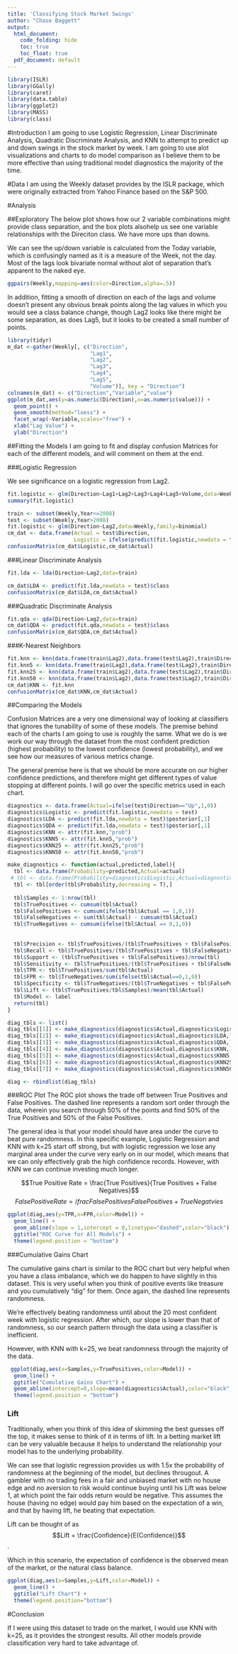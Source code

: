 ```yaml
---
title: 'Classifying Stock Market Swings'
author: "Chase Baggett"
output:
  html_document: 
    code_folding: hide
    toc: true
    toc_float: true
  pdf_document: default
---
```


```r
library(ISLR)
library(GGally)
library(caret)
library(data.table)
library(ggplot2)
library(MASS)
library(class)
```

#Introduction
I am going to use Logistic Regression, Linear Discriminate Analysis, Quadratic Discriminate Analysis, and KNN to attempt to predict up and down swings in the stock market by week. I am going to use alot visualizations and charts to do model comparison as I believe them to be more effective than using traditional model diagnostics the majority of the time. 

#Data
I am using the Weekly dataset provides by the ISLR package, which were originally extracted from Yahoo Finance based on the S&P 500. 

#Analysis

##Exploratory
The below plot shows how our 2 variable combinations might provide class separation, and the box plots alsohelp us see one variable relationships with the Direciton class. We have more ups than downs.

We can see the up/down variable is calculated from the Today variable, which is confusingly named as it is a measure of the Week, not the day. Most of the lags look bivariate normal without alot of separation that's apparent to the naked eye. 
```r
ggpairs(Weekly,mapping=aes(color=Direction,alpha=.5))
```

In addition, fitting a smooth of direction on each of the lags and volume doesn't present any obvious break points along the lag values in which you would see a class balance change, though Lag2 looks like there might be some separation, as does Lag5, but it looks to be created a small number of points. 

```r
library(tidyr)
m_dat <-gather(Weekly[, c("Direction", 
                          "Lag1", 
                          "Lag2", 
                          "Lag3", 
                          "Lag4", 
                          "Lag5",
                          "Volume")], key = "Direction")
colnames(m_dat) <- c("Direction","Variable","value")
ggplot(m_dat,aes(y=as.numeric(Direction),x=as.numeric(value))) + 
  geom_point() + 
  geom_smooth(method="loess") +
  facet_wrap(~Variable,scales="free") + 
  xlab("Lag Value") + 
  ylab("Direction")
```

##Fitting the Models
I am going to fit and display confusion Matrices for each of the different models, and will comment on them at the end.

###Logistic Regression

We see significance on a logistic regression from Lag2.
```r
fit.logistic <- glm(Direction~Lag1+Lag2+Lag3+Lag4+Lag5+Volume,data=Weekly,family=binomial)
summary(fit.logistic)
```

```r
train <- subset(Weekly,Year<=2008)
test <- subset(Weekly,Year>2008)
fit.logistic <- glm(Direction~Lag2,data=Weekly,family=binomial)
cm_dat <- data.frame(Actual = test$Direction,
                     Logistic = ifelse(predict(fit.logistic,newdata = test) > .5,"Up","Down"))
confusionMatrix(cm_dat$Logistic,cm_dat$Actual)
```

###Linear Discriminate Analysis

```r
fit.lda <- lda(Direction~Lag2,data=train)

cm_dat$LDA <- predict(fit.lda,newdata = test)$class
confusionMatrix(cm_dat$LDA,cm_dat$Actual)
```
###Quadratic Discriminate Analysis


```r
fit.qda <- qda(Direction~Lag2,data=train)
cm_dat$QDA <- predict(fit.qda,newdata = test)$class
confusionMatrix(cm_dat$QDA,cm_dat$Actual)
```

###K-Nearest Neighbors

```r
fit.knn <- knn(data.frame(train$Lag2),data.frame(test$Lag2),train$Direction,k=1,prob = TRUE)
fit.knn5 <- knn(data.frame(train$Lag2),data.frame(test$Lag2),train$Direction,k=5,prob = TRUE)
fit.knn25 <- knn(data.frame(train$Lag2),data.frame(test$Lag2),train$Direction,k=25,prob = TRUE)
fit.knn50 <- knn(data.frame(train$Lag2),data.frame(test$Lag2),train$Direction,k=50,prob = TRUE)
cm_dat$KNN <- fit.knn
confusionMatrix(cm_dat$KNN,cm_dat$Actual)
```


##Comparing the Models

Confusion Matrices are a very one dimensional way of looking at classifiers that ignores the tunability of some of these models. The premise behind each of the charts I am going to use is roughly the same. What we do is we work our way through the dataset from the most confident prediction (highest probability) to the lowest confidence (lowest probability), and we see how our measures of various metrics change. 

The general premise here is that we should be more accurate on our higher confidence predictions, and therefore might get different types of value stopping at different points. I will go over the specific metrics used in each chart.


```r
diagnostics <- data.frame(Actual=ifelse(test$Direction=="Up",1,0))
diagnostics$Logistic <- predict(fit.logistic,newdata = test)
diagnostics$LDA <- predict(fit.lda,newdata = test)$posterior[,1]
diagnostics$QDA <- predict(fit.lda,newdata = test)$posterior[,1]
diagnostics$KNN <- attr(fit.knn,"prob")
diagnostics$KNN5 <- attr(fit.knn5,"prob")
diagnostics$KNN25 <- attr(fit.knn25,"prob")
diagnostics$KNN50 <- attr(fit.knn50,"prob")

make_diagnostics <- function(actual,predicted,label){
  tbl <- data.frame(Probability=predicted,Actual=actual)
 # tbl <- data.frame(Probability=diagnostics$Logistic,Actual=diagnostics$Actual)
  tbl <- tbl[order(tbl$Probability,decreasing = T),]
  
  tbl$Samples <- 1:nrow(tbl)
  tbl$TruePositives <- cumsum(tbl$Actual)
  tbl$FalsePositives <- cumsum(ifelse(tbl$Actual == 1,0,1))
  tbl$FalseNegatives <- sum(tbl$Actual) - cumsum(tbl$Actual)
  tbl$TrueNegatives <- cumsum(ifelse(tbl$Actual == 0,1,0))
  
  
  tbl$Precision <- tbl$TruePositives/(tbl$TruePositives + tbl$FalsePositives)
  tbl$Recall <- tbl$TruePositives/(tbl$TruePositives + tbl$FalseNegatives)
  tbl$Support <- (tbl$TruePositives + tbl$FalsePositives)/nrow(tbl)
  tbl$Sensitivity <- tbl$TruePositives/(tbl$TruePositives + tbl$FalseNegatives)
  tbl$TPR <- tbl$TruePositives/sum(tbl$Actual)
  tbl$FPR <- tbl$TrueNegatives/sum(ifelse(tbl$Actual==0,1,0))
  tbl$Specificity <- tbl$TrueNegatives/(tbl$TrueNegatives + tbl$FalsePositives)     
  tbl$Lift <- (tbl$TruePositives/tbl$Samples)/mean(tbl$Actual)
  tbl$Model <- label
  return(tbl)
}

diag_tbls <- list()
diag_tbls[[1]] <- make_diagnostics(diagnostics$Actual,diagnostics$Logistic,label = "Logistic")
diag_tbls[[2]] <- make_diagnostics(diagnostics$Actual,diagnostics$LDA,label="LDA")
diag_tbls[[3]] <- make_diagnostics(diagnostics$Actual,diagnostics$QDA,label="QDA")
diag_tbls[[4]] <- make_diagnostics(diagnostics$Actual,diagnostics$KNN,label="KNN")
diag_tbls[[5]] <- make_diagnostics(diagnostics$Actual,diagnostics$KNN5,label="KNN5")
diag_tbls[[6]] <- make_diagnostics(diagnostics$Actual,diagnostics$KNN25,label="KNN25")
diag_tbls[[7]] <- make_diagnostics(diagnostics$Actual,diagnostics$KNN50,label="KNN50")

diag <- rbindlist(diag_tbls)
```

###ROC Plot
The ROC plot shows the trade off between True Positives and False Positives. The dashed line represents a random sort order through the data, wherein you search through 50% of the points and find 50% of the True Positives and 50% of the False Positives. 

The general idea is that your model should have area under the curve to beat pure randomness. In this specific example, Logistic Regression and KNN with k=25 start off strong, but with logistic regression we lose any marginal area under the curve very early on in our model, which means that we can only effectively grab the high confidence records. However, with KNN we can continue investing much longer. 

$$True Positive Rate = \frac{True Positives}{True Positives + False Negatives}$$
$$False Positive Rate = /frac{False Positives}{False Positives + True Negatvies}$$

```r
ggplot(diag,aes(y=TPR,x=FPR,color=Model)) + 
  geom_line() +
  geom_abline(slope = 1,intercept = 0,linetype="dashed",color="black") +
  ggtitle("ROC Curve for All Models") +
  theme(legend.position = "bottom")
```


###Cumulative Gains Chart

The cumulative gains chart is similar to the ROC chart but very helpful when you have a class imbalance, which we do happen to have slightly in this dataset. This is very useful when you think of positive events like treasure and you cumulatively "dig" for them. Once again, the dashed line represents randomness. 

We're effectively beating randomness until about the 20 most confident week with logistic regression. After which, our slope is lower than that of randomness, so our search pattern through the data using a classifier is inefficient. 

However, with KNN with k=25, we beat randomness through the majority of the data. 

```r
 ggplot(diag,aes(x=Samples,y=TruePositives,color=Model)) + 
  geom_line() + 
  ggtitle("Cumulative Gains Chart") + 
  geom_abline(intercept=0,slope=mean(diagnostics$Actual),color="black",linetype="dashed") +
  theme(legend.position = "bottom")
```

### Lift

Traditionally, when you think of this idea of skimming the best guesses off the top, it makes sense to think of it in terms of lift. In a betting market lift can be very valuable because it helps to understand the relationship your model has to the underlying probability. 

We can see that logistic regression provides us with 1.5x the probability of randomness at the beginning of the model, but declines througout. A gambler with no trading fees in a fair and unbiased market with no house edge and no aversion to risk would continue buying until his Lift was below 1, at which point the fair odds return would be negative. This assumes the house (having no edge) would pay him based on the expectation of a win, and that by having lift, he beating that expectation. 

Lift can be thought of as $$Lift = \frac{Confidence}{E(Confidence)}$$.

Which in this scenario, the expectation of confidence is the observed mean of the market, or the natural class balance. 
```r
ggplot(diag,aes(x=Samples,y=Lift,color=Model)) + 
  geom_line() + 
  ggtitle("Lift Chart") +
  theme(legend.position="bottom")
```


#Conclusion

If I were using this dataset to trade on the market, I would use KNN with k=25, as it provides the strongest results. All other models provide classification very hard to take advantage of. 
